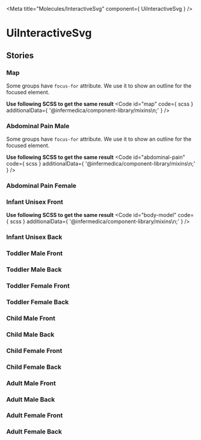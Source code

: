 
<Meta
  title="Molecules/InteractiveSvg"
  component={ UiInteractiveSvg }
/>

# UiInteractiveSvg
<Primary />
<ArgsTable />

## Stories
### Map
<Canvas>
  <Story id="molecules-interactivesvg--map"/>
</Canvas>

Some groups have `focus-for` attribute. We use it to show an outline for the focused element.

**Use following SCSS to get the same result**
<Code
  id="map"
  code={ scss }
  additionalData={ '@infermedica/component-library/mixins\n;' }
/>

### Abdominal Pain Male
<Canvas>
  <Story id="molecules-interactivesvg--abdominal-pain-male"/>
</Canvas>

Some groups have `focus-for` attribute. We use it to show an outline for the focused element.

**Use following SCSS to get the same result**
<Code
  id="abdominal-pain"
  code={ scss }
  additionalData={ '@infermedica/component-library/mixins\n;' }
/>

### Abdominal Pain Female
<Canvas>
  <Story id="molecules-interactivesvg--abdominal-pain-female"/>
</Canvas>

### Infant Unisex Front
<Canvas>
  <Story id="molecules-interactivesvg--infant-unisex-front"/>
</Canvas>

**Use following SCSS to get the same result**
<Code
  id="body-model"
  code={ scss }
  additionalData={ '@infermedica/component-library/mixins\n;' }
/>

### Infant Unisex Back
<Canvas>
  <Story id="molecules-interactivesvg--infant-unisex-back"/>
</Canvas>

### Toddler Male Front
<Canvas>
  <Story id="molecules-interactivesvg--toddler-male-front"/>
</Canvas>

### Toddler Male Back
<Canvas>
  <Story id="molecules-interactivesvg--toddler-male-back"/>
</Canvas>

### Toddler Female Front
<Canvas>
  <Story id="molecules-interactivesvg--toddler-female-front"/>
</Canvas>

### Toddler Female Back
<Canvas>
  <Story id="molecules-interactivesvg--toddler-female-back"/>
</Canvas>

### Child Male Front
<Canvas>
  <Story id="molecules-interactivesvg--child-male-front"/>
</Canvas>

### Child Male Back
<Canvas>
  <Story id="molecules-interactivesvg--child-male-back"/>
</Canvas>

### Child Female Front
<Canvas>
  <Story id="molecules-interactivesvg--child-female-front"/>
</Canvas>

### Child Female Back
<Canvas>
  <Story id="molecules-interactivesvg--child-female-back"/>
</Canvas>

###  Adult Male Front
<Canvas>
  <Story id="molecules-interactivesvg--adult-male-front"/>
</Canvas>

### Adult Male Back
<Canvas>
  <Story id="molecules-interactivesvg--adult-male-back"/>
</Canvas>

### Adult Female Front
<Canvas>
  <Story id="molecules-interactivesvg--adult-female-front"/>
</Canvas>

### Adult Female Back
<Canvas>
  <Story id="molecules-interactivesvg--adult-female-back"/>
</Canvas>
